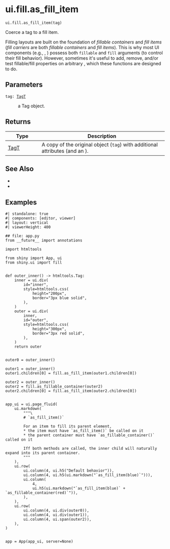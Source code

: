 # ui.fill.as_fill_item { #shiny.ui.fill.as_fill_item }

`ui.fill.as_fill_item(tag)`

Coerce a tag to a fill item.

Filling layouts are built on the foundation of _fillable containers_ and _fill
items_ (_fill carriers_ are both _fillable containers_ and _fill items_). This is
why most UI components (e.g., [](:func:`~shiny.ui.card`),
[](:func:`~shiny.ui.layout_sidebar`)) possess both `fillable` and `fill` arguments (to
control their fill behavior). However, sometimes it&#x27;s useful to add, remove, and/or
test fillable/fill properties on arbitrary [](:class:`~htmltools.Tag`), which these
functions are designed to do.

## Parameters

<code><span class="parameter-name">tag</span><span class="parameter-annotation-sep">:</span> <span class="parameter-annotation">[TagT](`shiny.ui.fill._fill.TagT`)</span></code>

:   a Tag object.

## Returns

| Type                               | Description                                                                                                                           |
|------------------------------------|---------------------------------------------------------------------------------------------------------------------------------------|
| [TagT](`shiny.ui.fill._fill.TagT`) | A copy of the original [](:class:`~htmltools.Tag`) object (`tag`) with additional attributes (and an [](:class:`~htmltools.HTMLDependency`)). |

## See Also

* [](:func:`~shiny.ui.fill.as_fillable_container`)
* [](:func:`~shiny.ui.fill.remove_all_fill`)

## Examples

```shinylive-python
#| standalone: true
#| components: [editor, viewer]
#| layout: vertical
#| viewerHeight: 400

## file: app.py
from __future__ import annotations

import htmltools

from shiny import App, ui
from shiny.ui import fill


def outer_inner() -> htmltools.Tag:
    inner = ui.div(
        id="inner",
        style=htmltools.css(
            height="200px",
            border="3px blue solid",
        ),
    )
    outer = ui.div(
        inner,
        id="outer",
        style=htmltools.css(
            height="300px",
            border="3px red solid",
        ),
    )
    return outer


outer0 = outer_inner()

outer1 = outer_inner()
outer1.children[0] = fill.as_fill_item(outer1.children[0])

outer2 = outer_inner()
outer2 = fill.as_fillable_container(outer2)
outer2.children[0] = fill.as_fill_item(outer2.children[0])


app_ui = ui.page_fluid(
    ui.markdown(
        """\
        # `as_fill_item()`

        For an item to fill its parent element,
        * the item must have `as_fill_item()` be called on it
        * the parent container must have `as_fillable_container()` called on it

        Iff both methods are called, the inner child will naturally expand into its parent container.
        """
    ),
    ui.row(
        ui.column(4, ui.h5("Default behavior")),
        ui.column(4, ui.h5(ui.markdown("`as_fill_item(blue)`"))),
        ui.column(
            4,
            ui.h5(ui.markdown("`as_fill_item(blue)` + `as_fillable_container(red)`")),
        ),
    ),
    ui.row(
        ui.column(4, ui.div(outer0)),
        ui.column(4, ui.div(outer1)),
        ui.column(4, ui.span(outer2)),
    ),
)


app = App(app_ui, server=None)
```